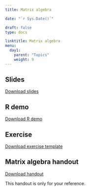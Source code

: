 ---
title: Matrix algebra 

date: "`r Sys.Date()`"

draft: false
type: docs

linktitle: Matrix algebra
menu:
  day1:
    parent: "Topics"
    weight: 9
---

<!-- ## Presentation video -->

<!-- ```{r, echo=F} -->
<!-- blogdown::shortcode("vimeo", "506504682") -->
<!-- ``` -->

## Slides

[Download slides](../../../Course_Modularization/Intro, general, packages/matrixAlgebraSlidesExtra.pptx)

## R demo

[Download R demo](../../../Course_Modularization/Intro, general, packages/Matrix algebra in R - demo.R)

## Exercise

[Download exercise template](../../../Course_Modularization/Intro, general, packages/Matrix algebra in R - template.Rmd)

<!-- Solutions will be provided upon request. -->

<!-- [Download instructor solutions](../../../Course_Modularization/Intro, general, packages/Matrix algebra in R - solutions.Rmd) -->

## Matrix algebra handout 

[Download handout](../../../Course_Modularization/Intro, general, packages/matrix.algebra.pdf)

This handout is only for your reference.

